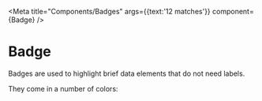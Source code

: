 
<Meta
  title="Components/Badges"
  args={{text:'12 matches'}}
  component={Badge} />

# Badge

Badges are used to highlight brief data elements that do not need labels.

They come in a number of colors:

<Story story={stories.colors} />
